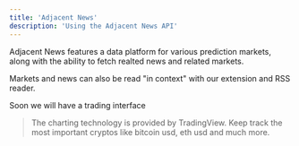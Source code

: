 ```yaml
---
title: 'Adjacent News'
description: 'Using the Adjacent News API'
---
```


Adjacent News features a data platform for various prediction markets, along with the ability to fetch realted news and related markets. 

Markets and news can also be read "in context" with our extension and RSS reader. 

Soon we will have a trading interface

> The charting technology is provided by TradingView. Keep track the most important cryptos like bitcoin usd, eth usd and much more.


